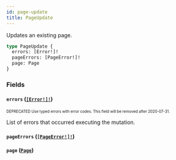 ```yaml
---
id: page-update
title: PageUpdate
---
```


Updates an existing page.

```graphql
type PageUpdate {
  errors: [Error!]!
  pageErrors: [PageError!]!
  page: Page
}
```

### Fields

#### `errors` ([`[Error!]!`](/developer/api-reference/objects/error.mdx))

<sub><sup><span className="deprecatedTag">DEPRECATED</span> Use typed errors with error codes. This field will be removed after 2020-07-31.</sup></sub>

List of errors that occurred executing the mutation.

#### `pageErrors` ([`[PageError!]!`](/developer/api-reference/objects/page-error.mdx))

#### `page` ([`Page`](/developer/api-reference/objects/page.mdx))
